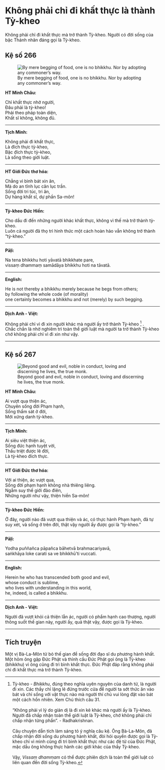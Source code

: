 # Không phải chỉ đi khất thực là thành Tỳ-kheo {- #khong-phai-chi-khat-thuc-la-thanh-ty-kheo}

Không phải chỉ đi khất thực mà trở thành Tỳ-kheo. Người có đời sống của bậc Thánh nhân đáng gọi là Tỳ-kheo.

## Kệ số 266 {- #ke-so-266}

![By mere begging of food, one is no bhikkhu. Nor by adopting any commoner’s way.](images/kinh-phap-cu-ke-so-266-dhammapada-verse-266.jpg){fig-align="center" .lightbox}

**HT Minh Châu:**

Chỉ khất thực nhờ người,  
Ðâu phải là tỳ-kheo!  
Phải theo pháp toàn diện,  
Khất sĩ không, không đủ.  

<hr class="divider">

**Tịch Minh:**

Không phải đi khất thực,  
Là đích thực tỳ-kheo,  
Bậc đích thực tỳ-kheo,  
Là sống theo giới luật.  

<hr class="divider">

**HT Giới Đức thơ hóa:**

Chẳng vì bình bát xin ăn,  
Mà do an tĩnh lục căn lục trần.  
Sống đời tri túc, tri ân,  
Dự hàng khất sĩ, dự phần Sa-môn!  

<hr class="divider">

**Tỳ-kheo Đức Hiền:**

Cho dầu đi đến những người khác khất thực, không vì thế mà trở thành tỳ-kheo.  
Luôn cả người đã thọ trì hình thức một cách hoàn hảo vẫn không trở thành “tỳ-kheo.”  

<hr class="divider">

**Pāḷi:**

Na tena bhikkhu hoti yāvatā bhikkhate pare,  
vissaṃ dhammaṃ samādāya bhikkhu hoti na tāvatā.  

<hr class="divider">

**English:**

He is not thereby a bhikkhu merely because he begs from others;  
by following the whole code (of morality)  
one certainly becomes a bhikkhu and not (merely) by such begging.  

<hr class="divider">

**Dịch Anh - Việt:**

Không phải chỉ vì đi xin người khác mà người ấy trở thành Tỳ-kheo [^1] .  
Chắc chắn là nhờ nghiêm trì toàn thể giới luật mà người ta trở thành Tỳ-kheo chớ không phải chỉ vì đi xin như vậy.  

<hr class="divider">

## Kệ số 267 {- #ke-so-267}

![Beyond good and evil, noble in conduct, loving and discerning he lives, the true monk.](images/kinh-phap-cu-ke-so-267-dhammapada-verse-267.jpg){fig-align="center" .lightbox}

**HT Minh Châu:**

Ai vượt qua thiện ác,  
Chuyên sống đời Phạm hạnh,  
Sống thẩm sát ở đời,  
Mới xứng danh tỳ-kheo.  

<hr class="divider">

**Tịch Minh:**

Ai siêu việt thiện ác,  
Sống đức hạnh tuyệt vời,  
Thấu triệt được lẽ đời,  
Là tỳ-kheo đích thực.  

<hr class="divider">

**HT Giới Đức thơ hóa:**

Với ai thiện, ác vượt qua,  
Sống đời phạm hạnh không nhà thiêng liêng.  
Ngẫm suy thế giới đảo điên,  
Những người như vậy, thiện hiền Sa-môn!  

<hr class="divider">

**Tỳ-kheo Đức Hiền:**

Ở đây, người nào đã vượt qua thiện và ác, có thực hành Phạm hạnh, đã tự suy xét, và sống ở trên đời, thật vậy người ấy được gọi là “tỳ-kheo.”  

<hr class="divider">

**Pāḷi:**

Yodha puññañca pāpañca bāhetvā brahmacariyavā,  
saṅkhāya loke carati sa ve bhikkhū’ti vuccati.  

<hr class="divider">

**English:**

Herein he who has transcended both good and evil,  
whose conduct is sublime,  
who lives with understanding in this world,  
he, indeed, is called a bhikkhu.  

<hr class="divider">

**Dịch Anh - Việt:**

Người đã vượt khỏi cả thiện lẫn ác, người có phẩm hạnh cao thượng, người thông suốt thế gian này, người ấy, quả thật vậy, được gọi là Tỳ-kheo.  

<hr class="divider">

## Tích truyện {- #tich-truyen}

Một vị Bà-La-Môn từ bỏ thế gian để sống đời đạo sĩ du phương hành khất. Một hôm ông gặp Ðức Phật và thỉnh cầu Ðức Phật gọi ông là Tỳ-kheo (bhikkhu) vì ông cũng đi trì bình khất thực. Ðức Phật đáp rằng không phải chỉ đi khất thực mà trở thành Tỳ-kheo.

[^1]: Tỳ-kheo - *Bhikkhu*, đúng theo nghĩa uyên nguyên của danh từ, là người đi xin. Các thầy chỉ lặng lẽ đứng trước cửa để người ta sớt thức ăn vào bát và chỉ sống với vật thực nào mà người thí chủ vui lòng đặt vào bát một cách hồn nhiên. Xem Chú thích câu 31.
<br><br>
"Không phải vì lý do giản dị là đi xin kẻ khác mà người ấy là Tỳ-kheo. Người đã chấp nhận toàn thể giới luật là Tỳ-kheo, chớ không phải chỉ chấp nhận từng phần". - Radhakrishnan.
<br><br>
Câu chuyện dẫn tích làm sáng tỏ ý nghĩa câu kệ. Ông Bà-La-Môn, đã chấp nhận đời sống du phương hành khất, đòi hỏi quyền được gọi là Tỳ-kheo chỉ vì mình cũng đi trì bình khất thực như các đệ tử của Ðức Phật, mặc dầu ông không thực hành các giới khác của thầy Tỳ-kheo.
<br><br>
Vậy, *Vissaṃ dhammam* có thể được phiên dịch là toàn thể giới luật có liên quan đến đời sống Tỳ-kheo.
